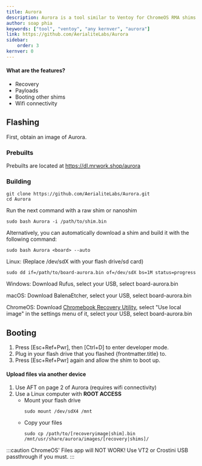 ```yaml
---
title: Aurora
description: Aurora is a tool similar to Ventoy for ChromeOS RMA shims and recovery images based on Alpine Linux
author: soap phia
keywords: ["tool", "ventoy", "any kernver", "aurora"]
link: https://github.com/AerialiteLabs/Aurora
sidebar:
    order: 3
kernver: 0
---
```



<PageHeader title={frontmatter.title} description={frontmatter.description} author={frontmatter.author} link={frontmatter.link} kernver={frontmatter.kernver} nolower={frontmatter.nolower}/>

#### What are the features?
- Recovery
- Payloads
- Booting other shims
- Wifi connectivity

## Flashing

First, obtain an image of Aurora.
### Prebuilts
Prebuilts are located at https://dl.mrwork.shop/aurora
### Building
```
git clone https://github.com/AerialiteLabs/Aurora.git
cd Aurora
```
Run the next command with a raw shim or nanoshim
```
sudo bash Aurora -i /path/to/shim.bin
```
Alternatively, you can automatically download a shim and build it with the following command:
```
sudo bash Aurora <board> --auto
```

Linux: (Replace /dev/sdX with your flash drive/sd card)
```
sudo dd if=/path/to/board-aurora.bin of=/dev/sdX bs=1M status=progress
```
Windows: Download Rufus, select your USB, select board-aurora.bin

macOS: Download BalenaEtcher, select your USB, select board-aurora.bin

ChromeOS: Download [Chromebook Recovery Utility](https://chromewebstore.google.com/detail/chromebook-recovery-utili/pocpnlppkickgojjlmhdmidojbmbodfm), select "Use local image" in the settings menu of it, select your USB, select board-aurora.bin

## Booting
1. Press [Esc+Ref+Pwr], then [Ctrl+D] to enter developer mode.
2. Plug in your flash drive that you flashed {frontmatter.title} to.
3. Press [Esc+Ref+Pwr] again and allow the shim to boot up.

#### Upload files via another device
1. Use AFT on page 2 of Aurora (requires wifi connectivity)
2. Use a Linux computer with **ROOT ACCESS**
    - Mount your flash drive
        ```
        sudo mount /dev/sdX4 /mnt
        ```
    - Copy your files
        ```
        sudo cp /path/to/[recoveryimage|shim].bin /mnt/usr/share/aurora/images/[recovery|shims]/
        ```
:::caution
ChromeOS' Files app will NOT WORK! Use VT2 or Crostini USB passthrough if you must.
:::
